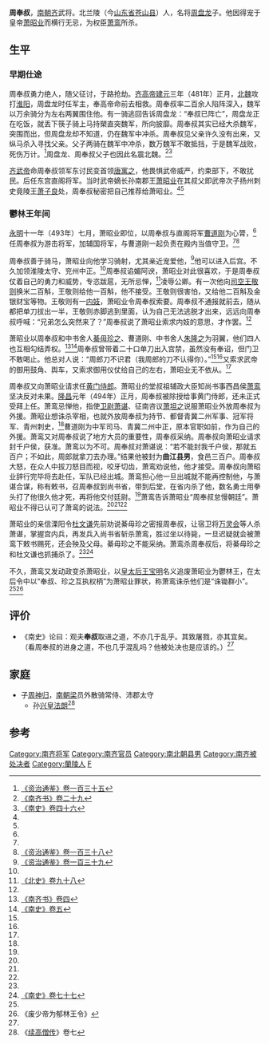 '''周奉叔'''{{BD|5世纪||494年|catIdx=Z}}，[[南朝齐|南朝齐]]武将。北兰陵（今[[山东省|山东省]][[苍山县|苍山县]]）人，名将[[周盘龙|周盘龙]]子。他因得宠于皇帝[[萧昭业|萧昭业]]而横行无忌，为权臣[[萧鸾|萧鸾]]所杀。

== 生平 ==
=== 早期仕途 ===
周奉叔勇力绝人，随父征讨，于路抢劫。[[齐高帝|齐高帝]][[建元_(南齐)|建元]]三年（481年）正月，[[北魏|北魏]]攻打[[淮阳|淮阳]]，周盘龙时任军主，奉高帝命前去相救。周奉叔率二百余人陷阵深入，魏军以万余骑分为左右两翼围住他。有一骑逃回告诉周盘龙：“奉叔已阵亡”，周盘龙正在吃饭，就丢下筷子骑上马持槊直突魏军，所向披靡。周奉叔其实已经大杀魏军，突围而出，但周盘龙却不知道，仍在魏军中冲杀。周奉叔见父亲许久没有出来，又纵马杀入寻找父亲。父子两骑在魏军中冲杀，数万魏军不敢抵挡，于是魏军战败，死伤万计。<ref>[[:s:资治通鉴/卷135|《资治通鉴》卷一百三十五]]</ref>周盘龙、周奉叔父子也因此名震北魏。<ref name=NQS29>[[:s:南齐书/卷29|《南齐书》卷二十九]]</ref><ref name=NS46>[[:s:南史/卷46|《南史》卷四十六]]</ref>

[[齐武帝|齐武帝]]命周奉叔领军东讨民变首领[[唐寓之|唐寓之]]，他畏惧武帝威严，约束部下，不敢扰民。后任东宫直阁将军。当时武帝嫡长孙南郡王[[萧昭业|萧昭业]]在其叔父即武帝次子扬州刺史竟陵王[[萧子良|萧子良]]处，周奉叔秘密把自己推荐给萧昭业。<ref name=NQS29/><ref name=NS46/>

=== 鬱林王年间 ===
[[永明|永明]]十一年（493年）七月，萧昭业即位，以周奉叔与直阁将军[[曹道刚|曹道刚]]为心膂，<ref name=NS46/>任周奉叔为游击将军，加辅国将军，与曹道刚一起负责在殿内当值守卫。<ref name=NQS29/><ref>[[:s:资治通鉴/卷138|《资治通鉴》卷一百三十八]]</ref>

周奉叔善于骑马，萧昭业向他学习骑射，尤其亲近宠爱他，<ref name=ZZTJ139>[[:s:资治通鉴/卷139|《资治通鉴》卷一百三十九]]</ref>他可以进入后宫。不久加领淮陵太守、兖州中正。<ref name=NQS29/>周奉叔谄媚阿谀，萧昭业对此很喜欢，于是周奉叔仗着自己的勇力和威势，专恣跋扈，无所忌惮，<ref name=BS98>[[:s:北史/卷098|《北史》卷九十八]]</ref>凌辱公卿。有一次他向[[司空|司空]][[王敬则|王敬则]]换米二百斛，王敬则给他一百斛，他不接受。王敬则很害怕，又给他二百斛及金银财宝等物。王敬则有一[[内妓|内妓]]，萧昭业令周奉叔索要。周奉叔不通报就前去，随从都把单刀拔出一半，王敬则赤脚逃到里面，认为自己无法逃脱才出来，远远向周奉叔呼喊：“兄弟怎么突然来了？”周奉叔说了萧昭业索求内妓的意思，才作罢。<ref name=NS46/>

萧昭业以周奉叔和中书舍人[[綦毋珍之|綦毋珍之]]、曹道刚、中书舍人[[朱隆之|朱隆之]]为羽翼，他们四人也互相勾结弄权。<ref name=NQS4>[[:s:南齐书/卷4|《南齐书》卷四]]</ref><ref>[[:s:南史/卷05|《南史》卷五]]</ref>周奉叔曾带着二十口单刀出入宫禁，虽然没有奉诏，但门卫不敢喝止。他总对人说：“周郎刀不识君（我周郎的刀不认得你）。”<ref name=ZZTJ139/><ref name=BS98/>又索求武帝的御用鼓角、舆车，又索求御用仪仗给自己的左右，萧昭业无不依从。<ref name=NS46/>

周奉叔又向萧昭业请求任[[黄门侍郎|黄门侍郎]]。萧昭业的堂叔祖辅政大臣知尚书事西昌侯[[萧鸾|萧鸾]]坚决反对未果。[[隆昌_(萧昭业)|隆昌]]元年（494年）正月，周奉叔被除授给事黄门侍郎，还未正式受拜上任。萧鸾忌惮他，指使[[卫尉|卫尉]][[萧谌|萧谌]]、征南咨议[[萧坦之|萧坦之]]说服萧昭业外放周奉叔为外援。萧昭业想诛杀宰相，也就外放周奉叔为持节、都督青冀二州军事、冠军将军、青州刺史，<ref name=BS98/>曹道刚为中军司马、青冀二州中正，原本官职如前，作为自己的外援。萧鸾又对周奉叔说了地方大员的重要性，周奉叔采纳。周奉叔向萧昭业请求封千户侯，获准。萧鸾以为不可。周奉叔对萧谌说：“若不能封我千户侯，那就五百户；不如此，周郎就拿刀去办理。”结果他被封为'''曲江县男'''，食邑三百户。周奉叔大怒，在众人中拔刀怒目而视，咬牙切齿，萧鸾劝说他，他才接受。周奉叔向萧昭业辞行完毕将去赴任，军队已经出城。萧鸾担心他一旦出城就不能再控制他，与萧谌合谋，称有敕书，召周奉叔到尚书省，带到后堂，在省内杀了他，数名勇士用拳头打了他很久他才死，再将他交付廷尉。<ref name=NS46/>萧鸾告诉萧昭业“周奉叔怠慢朝廷”。萧昭业不得已认可了萧鸾的说法。<ref name=NQS29/><ref name=ZZTJ139/><ref name=NQS4/>

萧昭业的亲信溧阳令[[杜文谦|杜文谦]]先前劝说綦毋珍之密报周奉叔，让宿卫将[[万灵会|万灵会]]等人杀萧谌，掌握宫内兵，再发兵入尚书省斩杀萧鸾，胜过坐以待毙，一旦迟疑就会被萧鸾下敕书赐死，还会殃及父母。綦毋珍之不能采纳。萧鸾杀周奉叔后，将綦毋珍之和杜文谦也抓捕杀了。<ref name=ZZTJ139/><ref>[[:s:南史/卷77|《南史》卷七十七]]</ref>

不久，萧鸾又发动政变杀萧昭业，以[[皇太后|皇太后]][[王宝明|王宝明]]名义追废萧昭业为鬱林王，在太后令中以“奉叔、珍之互执权柄”为萧昭业罪状，称萧鸾诛杀他们是“诛锄群小”。<ref name=NQS4/><ref>《废少帝为郁林王令》</ref>

== 评价 ==
*《南史》论曰：观夫'''奉叔'''取进之道，不亦几于乱乎。其致屠戮，亦其宜矣。（看周奉叔的进身之道，不也几乎混乱吗？他被处决也是应该的。）<ref name=NS46/>

== 家庭 ==
*子[[周神归|周神归]]，[[南朝梁|南朝梁]]员外散骑常侍、沛郡太守
**孙[[兴皇法朗|兴皇法朗]]<ref>《[[续高僧传|续高僧传]]》卷七</ref>

== 参考 ==
{{reflist}}
{{Authority control}}

{{DEFAULTSORT:Z}}
[[Category:南齐将军|Category:南齐将军]]
[[Category:南齐官员|Category:南齐官员]]
[[Category:南北朝县男|Category:南北朝县男]]
[[Category:南齐被处决者|Category:南齐被处决者]]
[[Category:蘭陵人|Category:蘭陵人]]
[[Category:周姓|F]]